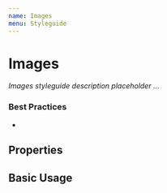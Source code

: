 ```yaml
---
name: Images
menu: Styleguide
---
```



# Images

_Images styleguide description placeholder ..._

### Best Practices

-

## Properties

<Props of={Images} />

## Basic Usage

<Images></Images>
